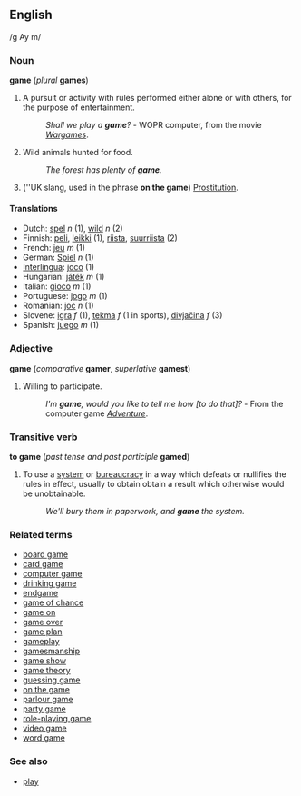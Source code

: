 ==English==
/g Ay m/
===Noun===
'''game''' (''plural'' '''games''')

# A pursuit or activity with rules performed either alone or with others, for the purpose of entertainment. 
#:''Shall we play a '''game'''?'' - WOPR computer, from the movie ''[[w:Wargames|Wargames]]''.
#Wild animals hunted for food.  
#:''The forest has plenty of '''game'''.''
#(''UK slang, used in the phrase '''on the game''') [[Prostitution]]. <!--not a euphemism, just slang-->

====Translations====
*Dutch: [[spel]] ''n'' (1), [[wild]] ''n'' (2)
*Finnish: [[peli]], [[leikki]] (1), [[riista]], [[suurriista]] (2)
*French: [[jeu]] ''m'' (1)
*German: [[Spiel]] ''n'' (1)
*[[Interlingua]]: [[joco]] (1)
*Hungarian: [[játék]] ''m'' (1) 
*Italian: [[gioco]] ''m'' (1) 
*Portuguese: [[jogo]] ''m'' (1)
*Romanian: [[joc]] ''n'' (1)
*Slovene: [[igra]] ''f'' (1), [[tekma]] ''f'' (1 in sports), [[divjačina]] ''f'' (3)
*Spanish: [[juego]] ''m'' (1)

===Adjective===
'''game''' (''comparative'' '''gamer''', ''superlative'' '''gamest''')

#Willing to participate. 
#:''I'm '''game''', would you like to tell me how [to do that]?'' - From the computer game ''[[Adventure]]''.

===Transitive verb===
<!--is this correct?  This sense was under "adjective" and began "Using...", but the example uses it as a verb.-->
'''to game''' (''past tense and past participle'' '''gamed''')
#To use a [[system]] or [[bureaucracy]] in a way which defeats or nullifies the rules in effect, usually to obtain obtain a result which otherwise would be unobtainable.
#:''We'll bury them in paperwork, and '''game''' the system.''

===Related terms===
*[[board game]]
*[[card game]]
*[[computer game]]
*[[drinking game]]
*[[endgame]]
*[[game of chance]]
*[[game on]]
*[[game over]]
*[[game plan]]
*[[gameplay]]
*[[gamesmanship]]
*[[game show]]
*[[game theory]]
*[[guessing game]]
*[[on the game]]
*[[parlour game]]
*[[party game]]
*[[role-playing game]]
*[[video game]]
*[[word game]]

===See also===
*[[play]]

<!-- not really closely enough related See Also: [[puzzle]], [[pastime]], [[hobby]].-->